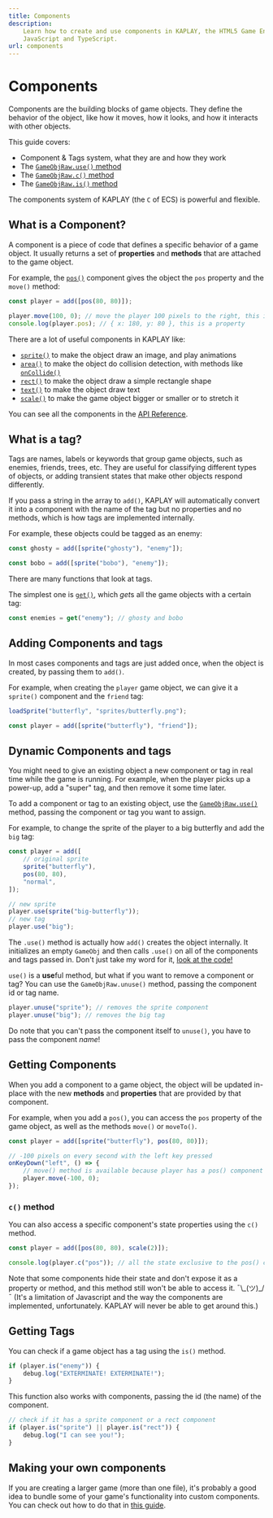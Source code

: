 ```yaml
---
title: Components
description:
    Learn how to create and use components in KAPLAY, the HTML5 Game Engine for
    JavaScript and TypeScript.
url: components
---
```



# Components

Components are the building blocks of game objects. They define the behavior of
the object, like how it moves, how it looks, and how it interacts with other
objects.

This guide covers:

-   Component & Tags system, what they are and how they work
-   The [`GameObjRaw.use()` method](/doc/GameObjRaw/#GameObjRaw-use)
-   The [`GameObjRaw.c()` method](/doc/GameObjRaw/#GameObjRaw-c)
-   The [`GameObjRaw.is()` method](/doc/GameObjRaw/#GameObjRaw-is)

The components system of KAPLAY (the `C` of ECS) is powerful and flexible.

## What is a Component?

A component is a piece of code that defines a specific behavior of a game
object. It usually returns a set of **properties** and **methods** that are
attached to the game object.

For example, the [`pos()`](/doc/ctx/pos) component gives the object the `pos`
property and the `move()` method:

```js
const player = add([pos(80, 80)]);

player.move(100, 0); // move the player 100 pixels to the right, this is a method
console.log(player.pos); // { x: 180, y: 80 }, this is a property
```

There are a lot of useful components in KAPLAY like:

-   [`sprite()`](/doc/ctx/sprite) to make the object draw an image, and play
    animations
-   [`area()`](/doc/ctx/area) to make the object do collision detection, with
    methods like [`onCollide()`](/doc/AreaComp#AreaComp-onCollide)
-   [`rect()`](/doc/ctx/rect) to make the object draw a simple rectangle shape
-   [`text()`](/doc/ctx/text) to make the object draw text
-   [`scale()`](/doc/ctx/scale) to make the game object bigger or smaller or to
    stretch it

You can see all the components in the [API Reference](/doc/ctx/pos).

## What is a tag?

Tags are names, labels or keywords that group game objects, such as enemies,
friends, trees, etc. They are useful for classifying different types of objects,
or adding transient states that make other objects respond differently.

If you pass a string in the array to `add()`, KAPLAY will automatically convert
it into a component with the name of the tag but no properties and no methods,
which is how tags are implemented internally.

For example, these objects could be tagged as an enemy:

```js
const ghosty = add([sprite("ghosty"), "enemy"]);

const bobo = add([sprite("bobo"), "enemy"]);
```

There are many functions that look at tags.

The simplest one is [`get()`](/doc/ctx/get), which *get*s all the game objects
with a certain tag:

```js
const enemies = get("enemy"); // ghosty and bobo
```

## Adding Components and tags

In most cases components and tags are just added once, when the object is
created, by passing them to `add()`.

For example, when creating the `player` game object, we can give it a `sprite()`
component and the `friend` tag:

```js
loadSprite("butterfly", "sprites/butterfly.png");

const player = add([sprite("butterfly"), "friend"]);
```

## Dynamic Components and tags

You might need to give an existing object a new component or tag in real time
while the game is running. For example, when the player picks up a power-up, add
a "super" tag, and then remove it some time later.

To add a component or tag to an existing object, use the
[`GameObjRaw.use()`](/doc/GameObjRaw#GameObjRaw-use) method, passing the
component or tag you want to assign.

For example, to change the sprite of the player to a big butterfly and add the
`big` tag:

```js
const player = add([
    // original sprite
    sprite("butterfly"),
    pos(80, 80),
    "normal",
]);

// new sprite
player.use(sprite("big-butterfly"));
// new tag
player.use("big");
```

<Info crew="github" title="How `use()` is actually used">

The `.use()` method is actually how `add()` creates the object internally. It
initializes an empty `GameObj` and then calls `.use()` on all of the components
and tags passed in. Don't just take my word for it,
[look at the code!](https://github.com/kaplayjs/kaplay/blob/b57385be0f33b89db79ced6a4967d219d240f523/src/game/make.ts#L624-L626)

</Info>

`use()` is a **use**ful method, but what if you want to remove a component or
tag? You can use the `GameObjRaw.unuse()` method, passing the component id or
tag name.

```js
player.unuse("sprite"); // removes the sprite component
player.unuse("big"); // removes the big tag
```

<Info crew="gun" title="Important!">

Do note that you can't pass the component itself to `unuse()`, you have to pass
the component _name_!

</Info>

## Getting Components

When you add a component to a game object, the object will be updated in-place
with the new **methods** and **properties** that are provided by that component.

For example, when you add a `pos()`, you can access the `pos` property of the
game object, as well as the methods `move()` or `moveTo()`.

```js
const player = add([sprite("butterfly"), pos(80, 80)]);

// -100 pixels on every second with the left key pressed
onKeyDown("left", () => {
    // move() method is available because player has a pos() component
    player.move(-100, 0);
});
```

### `c()` method

You can also access a specific component's state properties using the `c()`
method.

```js
const player = add([pos(80, 80), scale(2)]);

console.log(player.c("pos")); // all the state exclusive to the pos() component
```

<Info crew="ghosty" title="Beware of hidden-state components (but there aren't many)">

Note that some components hide their state and don't expose it as a property or
method, and this method still won't be able to access it. ¯\\\_(ツ)\_/¯ (It's a
limitation of Javascript and the way the components are implemented,
unfortunately. KAPLAY will never be able to get around this.)

</Info>

## Getting Tags

You can check if a game object has a tag using the `is()` method.

```js
if (player.is("enemy")) {
    debug.log("EXTERMINATE! EXTERMINATE!");
}
```

This function also works with components, passing the id (the name) of the
component.

```js
// check if it has a sprite component or a rect component
if (player.is("sprite") || player.is("rect")) {
    debug.log("I can see you!");
}
```

## Making your own components

If you are creating a larger game (more than one file), it's probably a good
idea to bundle some of your game's functionality into custom components. You can
check out how to do that in [this guide](/guides/custom_components/).
